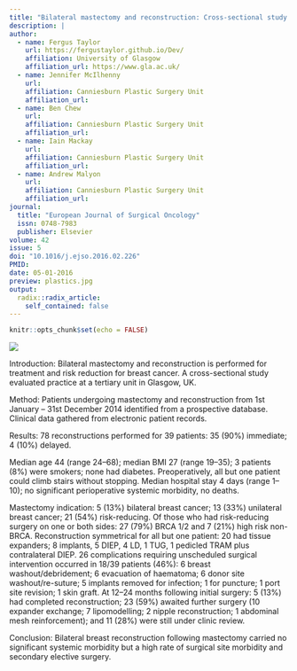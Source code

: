 ```yaml
---
title: "Bilateral mastectomy and reconstruction: Cross-sectional study of indications, methods and outcomes at a Tertiary Oncoplastic Breast Surgery Unit"
description: |
author:
  - name: Fergus Taylor 
    url: https://fergustaylor.github.io/Dev/
    affiliation: University of Glasgow
    affiliation_url: https://www.gla.ac.uk/
  - name: Jennifer McIlhenny
    url: 
    affiliation: Canniesburn Plastic Surgery Unit
    affiliation_url: 
  - name: Ben Chew
    url: 
    affiliation: Canniesburn Plastic Surgery Unit
    affiliation_url: 
  - name: Iain Mackay
    url: 
    affiliation: Canniesburn Plastic Surgery Unit
    affiliation_url: 
  - name: Andrew Malyon
    url: 
    affiliation: Canniesburn Plastic Surgery Unit
    affiliation_url: 
journal: 
  title: "European Journal of Surgical Oncology"
  issn: 0748-7983
  publisher: Elsevier
volume: 42
issue: 5
doi: "10.1016/j.ejso.2016.02.226"
PMID: 
date: 05-01-2016
preview: plastics.jpg
output:
  radix::radix_article:
    self_contained: false
---
```


```r
knitr::opts_chunk$set(echo = FALSE)
```

![](plastics.jpg)

Introduction: Bilateral mastectomy and reconstruction is performed for treatment and risk reduction for breast cancer. A cross-sectional study evaluated practice at a tertiary unit in Glasgow, UK.

Method: Patients undergoing mastectomy and reconstruction from 1st January – 31st December 2014 identified from a prospective database. Clinical data gathered from electronic patient records.

Results: 78 reconstructions performed for 39 patients: 35 (90%) immediate; 4 (10%) delayed.

Median age 44 (range 24–68); median BMI 27 (range 19–35); 3 patients (8%) were smokers; none had diabetes. Preoperatively, all but one patient could climb stairs without stopping. Median hospital stay 4 days (range 1–10); no significant perioperative systemic morbidity, no deaths.

Mastectomy indication: 5 (13%) bilateral breast cancer; 13 (33%) unilateral breast cancer; 21 (54%) risk-reducing. Of those who had risk-reducing surgery on one or both sides: 27 (79%) BRCA 1/2 and 7 (21%) high risk non-BRCA. Reconstruction symmetrical for all but one patient: 20 had tissue expanders; 8 implants, 5 DIEP, 4 LD, 1 TUG, 1 pedicled TRAM plus contralateral DIEP. 26 complications requiring unscheduled surgical intervention occurred in 18/39 patients (46%): 6 breast washout/debridement; 6 evacuation of haematoma; 6 donor site washout/re-suture; 5 implants removed for infection; 1 for puncture; 1 port site revision; 1 skin graft. At 12–24 months following initial surgery: 5 (13%) had completed reconstruction; 23 (59%) awaited further surgery (10 expander exchange; 7 lipomodelling; 2 nipple reconstruction; 1 abdominal mesh reinforcement); and 11 (28%) were still under clinic review.

Conclusion: Bilateral breast reconstruction following mastectomy carried no significant systemic morbidity but a high rate of surgical site morbidity and secondary elective surgery.